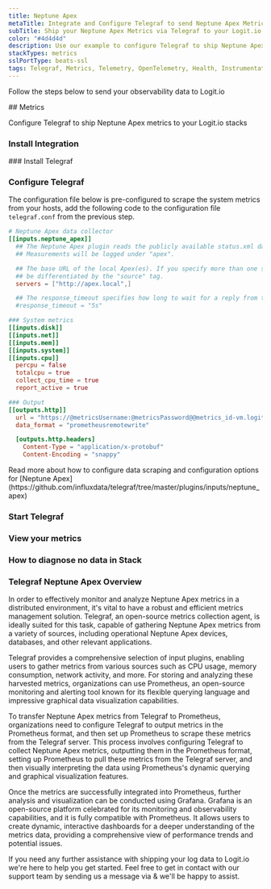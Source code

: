 ```yaml
---
title: Neptune Apex
metaTitle: Integrate and Configure Telegraf to send Neptune Apex Metrics
subTitle: Ship your Neptune Apex Metrics via Telegraf to your Logit.io Stack
color: "#4d4d4d"
description: Use our example to configure Telegraf to ship Neptune Apex metrics to Logit.io. Configure Telegraf to send Neptune Apex metrics to Logstash or Elastic.
stackTypes: metrics
sslPortType: beats-ssl
tags: Telegraf, Metrics, Telemetry, OpenTelemetry, Health, Instrumentation, Neptune Apex, Database, Monitoring, Cloud
---
```


Follow the steps below to send your observability data to Logit.io

<Steps>
  ## Metrics

  Configure Telegraf to ship Neptune Apex metrics to your Logit.io stacks
  
  ### Install Integration
  <InstallIntegration/>
  ### Install Telegraf

  <InstallTelegraf />

  ### Configure Telegraf

  The configuration file below is pre-configured to scrape the system metrics from your hosts, add the following code to the configuration file `telegraf.conf` from the previous step.

  ```toml copy showLineNumbers /@metricsUsername/ /@metricsPassword/ /@metrics_id/ /@vmAgentPort/
  # Neptune Apex data collector
  [[inputs.neptune_apex]]
    ## The Neptune Apex plugin reads the publicly available status.xml data from a local Apex.
    ## Measurements will be logged under "apex".

    ## The base URL of the local Apex(es). If you specify more than one server, they will
    ## be differentiated by the "source" tag.
    servers = ["http://apex.local",]

    ## The response_timeout specifies how long to wait for a reply from the Apex.
    #response_timeout = "5s"

  ### System metrics
  [[inputs.disk]]
  [[inputs.net]]
  [[inputs.mem]]
  [[inputs.system]]
  [[inputs.cpu]]
    percpu = false
    totalcpu = true
    collect_cpu_time = true
    report_active = true

  ### Output
  [[outputs.http]]
    url = "https://@metricsUsername:@metricsPassword@@metrics_id-vm.logit.io:@vmAgentPort/api/v1/write"
    data_format = "prometheusremotewrite"

    [outputs.http.headers]
      Content-Type = "application/x-protobuf"
      Content-Encoding = "snappy"
  ```
  <Callout type="info">
    Read more about how to configure data scraping and configuration options for [Neptune Apex](https://github.com/influxdata/telegraf/tree/master/plugins/inputs/neptune_apex)
  </Callout>

  ### Start Telegraf

  <StartTelegraf />

  ### View your metrics
  <LaunchStack source="Neptune_Apex_Metrics_via_Telegraf" utmMedium="metrics" utmCampaign="telegraf-NeptuneApex-metrics" />

  ### How to diagnose no data in Stack

  <DiagnoseNoData />

</Steps>

### Telegraf Neptune Apex Overview

In order to effectively monitor and analyze Neptune Apex metrics in a distributed environment, it's vital to have a robust 
and efficient metrics management solution. Telegraf, an open-source metrics collection agent, is ideally suited for this task, 
capable of gathering Neptune Apex metrics from a variety of sources, including operational Neptune Apex devices, databases, 
and other relevant applications.

Telegraf provides a comprehensive selection of input plugins, enabling users to gather metrics from various sources such as 
CPU usage, memory consumption, network activity, and more. For storing and analyzing these harvested metrics, organizations 
can use Prometheus, an open-source monitoring and alerting tool known for its flexible querying language and impressive 
graphical data visualization capabilities.

To transfer Neptune Apex metrics from Telegraf to Prometheus, organizations need to configure Telegraf to output metrics 
in the Prometheus format, and then set up Prometheus to scrape these metrics from the Telegraf server. This process 
involves configuring Telegraf to collect Neptune Apex metrics, outputting them in the Prometheus format, setting up 
Prometheus to pull these metrics from the Telegraf server, and then visually interpreting the data using Prometheus's 
dynamic querying and graphical visualization features.

Once the metrics are successfully integrated into Prometheus, further analysis and visualization can be conducted using Grafana. 
Grafana is an open-source platform celebrated for its monitoring and observability capabilities, and it is fully compatible 
with Prometheus. It allows users to create dynamic, interactive dashboards for a deeper understanding of the metrics data, 
providing a comprehensive view of performance trends and potential issues.

If you need any further assistance with shipping your log data to Logit.io we're here to help you get started. 
Feel free to get in contact with our support team by sending us a message via <IntercomButton text="live chat" /> 
& we'll be happy to assist.